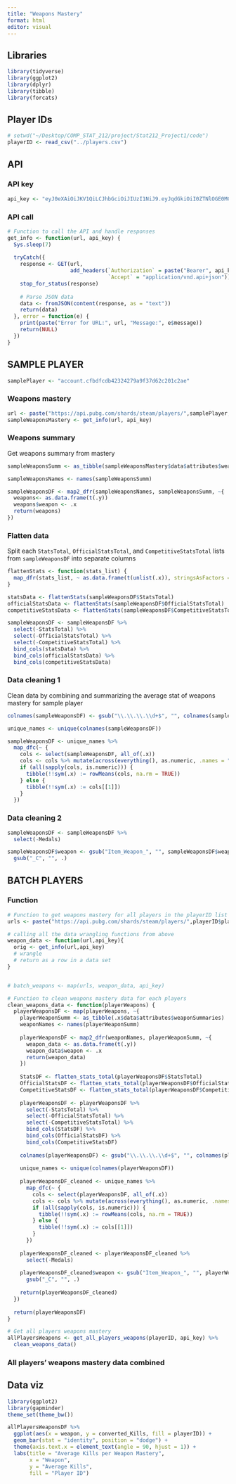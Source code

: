 ```yaml
---
title: "Weapons Mastery"
format: html
editor: visual
---
```


## Libraries

```r
library(tidyverse)
library(ggplot2)
library(dplyr)
library(tibble)
library(forcats)
```

## Player IDs

```r
# setwd("~/Desktop/COMP_STAT_212/project/Stat212_Project1/code")
playerID <- read_csv("../players.csv")
```

## API
### API key
```r
api_key <- "eyJ0eXAiOiJKV1QiLCJhbGciOiJIUzI1NiJ9.eyJqdGkiOiI0ZTNlOGE0MC03N2IxLTAxM2QtNWRjNy0xYWNkNDhkZWFmNTAiLCJpc3MiOiJnYW1lbG9ja2VyIiwiaWF0IjoxNzMwMTU3Njk4LCJwdWIiOiJibHVlaG9sZSIsInRpdGxlIjoicHViZyIsImFwcCI6InN0YXQyMTIifQ.T8ZFS6OssVUPJRwU8I-l5-tokA3TZGCov7NnYNPOnP8"
```

### API call
```r
# Function to call the API and handle responses
get_info <- function(url, api_key) {
  Sys.sleep(7)
  
  tryCatch({
    response <- GET(url, 
                    add_headers(`Authorization` = paste("Bearer", api_key),
                                `Accept` = "application/vnd.api+json"))
    stop_for_status(response)
    
    # Parse JSON data
    data <- fromJSON(content(response, as = "text"))
    return(data)
  }, error = function(e) {
    print(paste("Error for URL:", url, "Message:", e$message))
    return(NULL)
  })
}
```

## SAMPLE PLAYER
```r
samplePlayer <- "account.cfbdfcdb42324279a9f37d62c201c2ae"
```

### Weapons mastery
```r
url <- paste("https://api.pubg.com/shards/steam/players/",samplePlayer,"/weapon_mastery", sep = "")
sampleWeaponsMastery <- get_info(url, api_key)
```

### Weapons summary

Get weapons summary from mastery
```r
sampleWeaponsSumm <- as_tibble(sampleWeaponsMastery$data$attributes$weaponSummaries)

sampleWeaponsNames <- names(sampleWeaponsSumm)

sampleWeaponsDF <- map2_dfr(sampleWeaponsNames, sampleWeaponsSumm, ~{
  weapons<- as.data.frame(t(.y))
  weapons$weapon <- .x
  return(weapons)
})
```

### Flatten data

Split each `StatsTotal`, `OfficialStatsTotal`, and `CompetitiveStatsTotal` lists from `sampleWeaponsDF` into separate columns
```r
flattenStats <- function(stats_list) {
  map_dfr(stats_list, ~ as.data.frame(t(unlist(.x)), stringsAsFactors = FALSE))
}

statsData <- flattenStats(sampleWeaponsDF$StatsTotal)
officialStatsData <- flattenStats(sampleWeaponsDF$OfficialStatsTotal)
competitiveStatsData <- flattenStats(sampleWeaponsDF$CompetitiveStatsTotal)

sampleWeaponsDF <- sampleWeaponsDF %>%
  select(-StatsTotal) %>%
  select(-OfficialStatsTotal) %>%
  select(-CompetitiveStatsTotal) %>%
  bind_cols(statsData) %>%
  bind_cols(officialStatsData) %>%
  bind_cols(competitiveStatsData)
```

### Data cleaning 1

Clean data by combining and summarizing the average stat of weapons mastery for sample player
```r
colnames(sampleWeaponsDF) <- gsub("\\.\\.\\.\\d+$", "", colnames(sampleWeaponsDF))

unique_names <- unique(colnames(sampleWeaponsDF))

sampleWeaponsDF <- unique_names %>%
  map_dfc(~ {
    cols <- select(sampleWeaponsDF, all_of(.x))
    cols <- cols %>% mutate(across(everything(), as.numeric, .names = "converted_{.col}")) 
    if (all(sapply(cols, is.numeric))) {
      tibble(!!sym(.x) := rowMeans(cols, na.rm = TRUE))
    } else {
      tibble(!!sym(.x) := cols[[1]])
    }
  })
```

### Data cleaning 2
```r
sampleWeaponsDF <- sampleWeaponsDF %>%
  select(-Medals)

sampleWeaponsDF$weapon <- gsub("Item_Weapon_", "", sampleWeaponsDF$weapon) %>%
  gsub("_C", "", .)
```


## BATCH PLAYERS
### Function
```r
# Function to get weapons mastery for all players in the playerID list and compile as a list of dataframes
urls <- paste("https://api.pubg.com/shards/steam/players/",playerID$playerId,"/weapon_mastery", sep = "")

# calling all the data wrangling functions from above
weapon_data <- function(url,api_key){
  orig <- get_info(url,api_key)
  # wrangle
  # return as a row in a data set 
}


# batch_weapons <- map(urls, weapon_data, api_key)
```

```r
# Function to clean weapons mastery data for each players
clean_weapons_data <- function(playerWeapons) {
  playerWeaponsDF <- map(playerWeapons, ~{
    playerWeaponSumm <- as_tibble(.x$data$attributes$weaponSummaries)
    weaponNames <- names(playerWeaponSumm)
    
    playerWeaponsDF <- map2_dfr(weaponNames, playerWeaponSumm, ~{
      weapon_data <- as.data.frame(t(.y))
      weapon_data$weapon <- .x
      return(weapon_data)
    })
    
    StatsDF <- flatten_stats_total(playerWeaponsDF$StatsTotal)
    OfficialStatsDF <- flatten_stats_total(playerWeaponsDF$OfficialStatsTotal)
    CompetitiveStatsDF <- flatten_stats_total(playerWeaponsDF$CompetitiveStatsTotal)
    
    playerWeaponsDF <- playerWeaponsDF %>%
      select(-StatsTotal) %>%
      select(-OfficialStatsTotal) %>%
      select(-CompetitiveStatsTotal) %>%
      bind_cols(StatsDF) %>%
      bind_cols(OfficialStatsDF) %>%
      bind_cols(CompetitiveStatsDF)
    
    colnames(playerWeaponsDF) <- gsub("\\.\\.\\.\\d+$", "", colnames(playerWeaponsDF))
    
    unique_names <- unique(colnames(playerWeaponsDF))
    
    playerWeaponsDF_cleaned <- unique_names %>%
      map_dfc(~ {
        cols <- select(playerWeaponsDF, all_of(.x))
        cols <- cols %>% mutate(across(everything(), as.numeric, .names = "converted_{.col}")) 
        if (all(sapply(cols, is.numeric))) {
          tibble(!!sym(.x) := rowMeans(cols, na.rm = TRUE))
        } else {
          tibble(!!sym(.x) := cols[[1]])
        }
      })
    
    playerWeaponsDF_cleaned <- playerWeaponsDF_cleaned %>%
      select(-Medals)
    
    playerWeaponsDF_cleaned$weapon <- gsub("Item_Weapon_", "", playerWeaponsDF_cleaned$weapon) %>%
      gsub("_C", "", .)
    
    return(playerWeaponsDF_cleaned)
  })
  
  return(playerWeaponsDF)
}

# Get all players weapons mastery
allPlayersWeapons <- get_all_players_weapons(playerID, api_key) %>%
  clean_weapons_data()
```

### All players' weapons mastery data combined

## Data viz
```r
library(ggplot2)
library(gapminder)
theme_set(theme_bw())

allPlayersWeaponsDF %>%
  ggplot(aes(x = weapon, y = converted_Kills, fill = playerID)) +
  geom_bar(stat = "identity", position = "dodge") +
  theme(axis.text.x = element_text(angle = 90, hjust = 1)) +
  labs(title = "Average Kills per Weapon Mastery",
       x = "Weapon",
       y = "Average Kills",
       fill = "Player ID")
```

